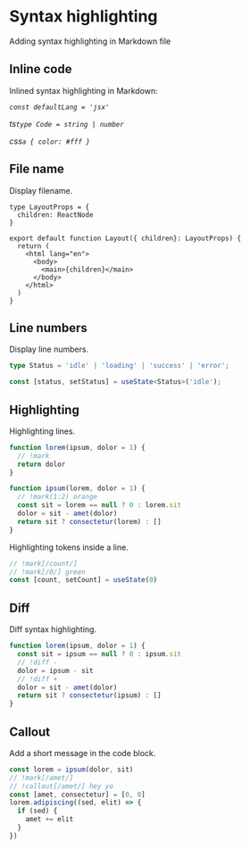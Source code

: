 # Syntax highlighting

Adding syntax highlighting in Markdown file

## Inline code

Inlined syntax highlighting in Markdown:

_`const defaultLang = 'jsx'`_

_ts`type Code = string | number`_

_css`a { color: #fff }`_

## File name

Display filename.

```tsx filename="app/layout.tsx"
type LayoutProps = {
  children: ReactNode
}

export default function Layout({ children}: LayoutProps) {
  return (
    <html lang="en">
      <body>
        <main>{children}</main>
      </body>
    </html>
  )
}
```

## Line numbers

Display line numbers.

```ts --n
type Status = 'idle' | 'loading' | 'success' | 'error';

const [status, setStatus] = useState<Status>('idle');
```

## Highlighting

Highlighting lines.

```js
function lorem(ipsum, dolor = 1) {
  // !mark
  return dolor
}

function ipsum(lorem, dolor = 1) {
  // !mark(1:2) orange
  const sit = lorem == null ? 0 : lorem.sit
  dolor = sit - amet(dolor)
  return sit ? consectetur(lorem) : []
}
```

Highlighting tokens inside a line.

```ts
// !mark[/count/]
// !mark[/0/] green
const [count, setCount] = useState(0)
```

## Diff

Diff syntax highlighting.

```js
function lorem(ipsum, dolor = 1) {
  const sit = ipsum == null ? 0 : ipsum.sit
  // !diff -
  dolor = ipsum - sit
  // !diff +
  dolor = sit - amet(dolor)
  return sit ? consectetur(ipsum) : []
}
```

## Callout

Add a short message in the code block.

```js
const lorem = ipsum(dolor, sit)
// !mark[/amet/]
// !callout[/amet/] hey yo
const [amet, consectetur] = [0, 0]
lorem.adipiscing((sed, elit) => {
  if (sed) {
    amet += elit
  }
})
```
